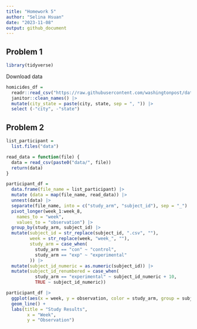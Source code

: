 ```yaml
---
title: "Homework 5"
author: "Selina Hsuan"
date: "2023-11-08"
output: github_document
---
```



## Problem 1

```r
library(tidyverse)
```

Download data 
```r
homicides_df = 
  readr::read_csv("https://raw.githubusercontent.com/washingtonpost/data-homicides/master/homicide-data.csv") |> 
  janitor::clean_names() |> 
  mutate(city_state = paste(city, state, sep = ", ")) |> 
  select (-"city", -"state")
```

## Problem 2

```r
list_participant = 
  list.files("data")
```

```r
read_data = function(file) {
  data = read_csv(paste0("data/", file))
  return(data)
}
```

```r
participant_df = 
  data.frame(file_name = list_participant) |> 
  mutate (data = map(file_name, read_data)) |> 
  unnest(data) |> 
  separate(file_name, into = c("study_arm", "subject_id"), sep = "_") |> 
  pivot_longer(week_1:week_8,
    names_to = "week", 
    values_to = "observation") |> 
  group_by(study_arm, subject_id) |> 
  mutate(subject_id = str_replace(subject_id, ".csv", ""),
         week = str_replace(week, "week_", ""), 
         study_arm = case_when(
           study_arm == "con" ~ "control",
           study_arm == "exp" ~ "experimental"
         )) |> 
  mutate(subject_id_numeric = as.numeric(subject_id)) |> 
  mutate(subject_id_renumbered = case_when(
           study_arm == "experimental" ~ subject_id_numeric + 10,
           TRUE ~ subject_id_numeric))
```

```r
participant_df |> 
  ggplot(aes(x = week, y = observation, color = study_arm, group = subject_id_renumbered)) + 
  geom_line() +
  labs(title = "Study Results", 
        x = "Week",
        y = "Observation")
```



